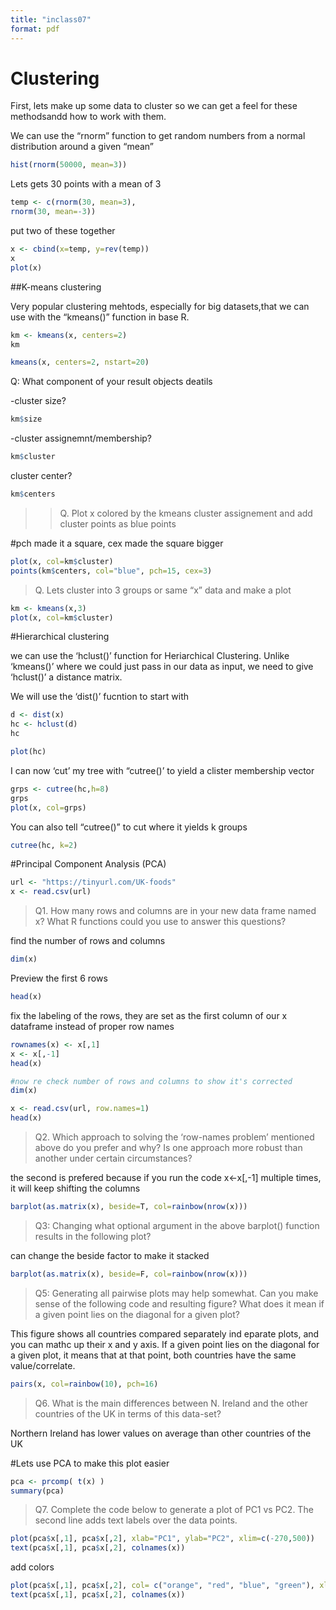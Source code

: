 ```yaml
---
title: "inclass07"
format: pdf
---
```


# Clustering

First, lets make up some data to cluster so we can get a feel for these methodsandd how to work with them.

We can use the "rnorm" function to get random numbers from a normal distribution around a given "mean" 
```r
hist(rnorm(50000, mean=3))
```

Lets gets 30 points with a mean of 3
```r
temp <- c(rnorm(30, mean=3),
rnorm(30, mean=-3))
```

put two of these together
```r
x <- cbind(x=temp, y=rev(temp))
x
plot(x)
```

##K-means clustering

Very popular clustering mehtods, especially for big datasets,that we can use with the "kmeans()" function in base R.
```r
km <- kmeans(x, centers=2)
km
```

```r
kmeans(x, centers=2, nstart=20)
```

Q: What component of your result objects deatils

-cluster size?
```r
km$size
```

-cluster assignemnt/membership?
```r
km$cluster
```

cluster center?
```r
km$centers
```

>>Q. Plot x colored by the kmeans cluster assignement and add cluster points as blue points

#pch made it a square, cex made the square bigger

```r
plot(x, col=km$cluster)
points(km$centers, col="blue", pch=15, cex=3)
```



>Q. Lets cluster into 3 groups or same "x" data and make a plot

```r
km <- kmeans(x,3)
plot(x, col=km$cluster)
```

#Hierarchical clustering

we can use the 'hclust()' function for Heriarchical Clustering. Unlike 'kmeans()' where we could just pass in our data as input, we need to give 'hclust()' a distance matrix.

We will use the 'dist()' fucntion to start with

```r
d <- dist(x)
hc <- hclust(d)
hc
```

```r
plot(hc)
```

I can now 'cut' my tree with "cutree()' to yield a clister membership vector

```r
grps <- cutree(hc,h=8)
grps 
plot(x, col=grps)
```

You can also tell "cutree()" to cut where it yields k groups

```r
cutree(hc, k=2)
```

#Principal Component Analysis (PCA)

```r
url <- "https://tinyurl.com/UK-foods"
x <- read.csv(url)
```


>Q1. How many rows and columns are in your new data frame named x? What R functions could you use to answer this questions?

find the number of rows and columns
```r
dim(x)
```

Preview the first 6 rows
```r
head(x)
```

fix the labeling of the rows, they are set as the first column of our x dataframe instead of proper row names
```r
rownames(x) <- x[,1]
x <- x[,-1]
head(x)

```
```r
#now re check number of rows and columns to show it's corrected
dim(x)
```

```r
x <- read.csv(url, row.names=1)
head(x)
```

>Q2. Which approach to solving the ‘row-names problem’ mentioned above do you prefer and why? Is one approach more robust than another under certain circumstances? 

  the second is prefered because if you run the code x<-x[,-1] multiple times, it will keep shifting the columns
  
  
```r
barplot(as.matrix(x), beside=T, col=rainbow(nrow(x)))
```

>Q3: Changing what optional argument in the above barplot() function results in the following plot?

can change the beside factor to make it stacked
```r
barplot(as.matrix(x), beside=F, col=rainbow(nrow(x)))
```

>Q5: Generating all pairwise plots may help somewhat. Can you make sense of the following code and resulting figure? What does it mean if a given point lies on the diagonal for a given plot?

  This figure shows all countries compared separately ind eparate plots, and you can mathc up their x and y axis. If a given point lies on the diagonal for a given plot, it means that at that point, both countries have the same value/correlate.
  
```r
pairs(x, col=rainbow(10), pch=16)
```


>Q6. What is the main differences between N. Ireland and the other countries of the UK in terms of this data-set?
  
  Northern Ireland has lower values on average than other countries of the UK
  
  
#Lets use PCA to make this plot easier
```r
pca <- prcomp( t(x) )
summary(pca)
```

>Q7. Complete the code below to generate a plot of PC1 vs PC2. The second line adds text labels over the data points.

```r
plot(pca$x[,1], pca$x[,2], xlab="PC1", ylab="PC2", xlim=c(-270,500))
text(pca$x[,1], pca$x[,2], colnames(x))
```

add colors
```r
plot(pca$x[,1], pca$x[,2], col= c("orange", "red", "blue", "green"), xlab="PC1", ylab="PC2", xlim=c(-270,500))
text(pca$x[,1], pca$x[,2], colnames(x))
```